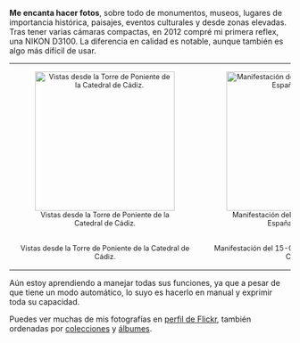 {{header|1=Fotografía}}

'''Me encanta hacer fotos''', sobre todo de monumentos, museos, lugares de importancia histórica, paisajes, eventos culturales y desde zonas elevadas. Tras tener varias cámaras compactas, en 2012 compré mi primera reflex, una NIKON D3100. La diferencia en calidad es notable, aunque también es algo más difícil de usar.

<table align="center" style="text-align: center;font-size: 90%;">
<tr>
    <td valign="top" width="250px">[[File:torre-poniente.jpg|250px|center|Vistas desde la Torre de Poniente de la Catedral de Cádiz.]]</td>
    <td valign="top" width="250px">[[File:mani-15o.jpg|250px|center|Manifestación del 15-O en la Plaza de España en Cádiz.]]</td>
    <td valign="top" width="250px">[[File:iridium8.jpg|250px|center|Estela del satélite Iridium 8 en verano de 2013.]]</td>
    <td valign="top" width="250px">[[File:vaporcito.jpg|250px|center|Vaporcito de El Puerto surcando el Guadalete.]]</td>
</tr>
<tr>
    <td valign="top"><p>Vistas desde la Torre de Poniente de la Catedral de Cádiz.</p></td>
    <td valign="top"><p>Manifestación del 15-O en la Plaza de España en Cádiz.</p></td>
    <td valign="top"><p>Estela del satélite Iridium 8 en verano de 2013.</p></td>
    <td valign="top"><p>Vaporcito de El Puerto surcando el Guadalete.</p></td>
</tr>
</table>

Aún estoy aprendiendo a manejar todas sus funciones, ya que a pesar de que tiene un modo automático, lo suyo es hacerlo en manual y exprimir toda su capacidad.

Puedes ver muchas de mis fotografías en [https://www.flickr.com/photos/emijrp/ perfil de Flickr], también ordenadas por [https://www.flickr.com/photos/emijrp/collections/ colecciones] y [https://www.flickr.com/photos/emijrp/sets/ álbumes].

{{footer}}
